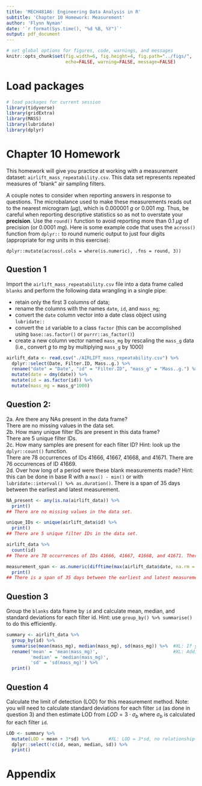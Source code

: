```yaml
---
title: 'MECH481A6: Engineering Data Analysis in R'
subtitle: 'Chapter 10 Homework: Measurement' 
author: 'Flynn Nyman'
date: '`r format(Sys.time(), "%d %B, %Y")`'
output: pdf_document
---
```


```r
# set global options for figures, code, warnings, and messages
knitr::opts_chunk$set(fig.width=6, fig.height=4, fig.path="../figs/",
                      echo=FALSE, warning=FALSE, message=FALSE)
```

# Load packages

```r
# load packages for current session
library(tidyverse) 
library(gridExtra) 
library(MASS)
library(lubridate)
library(dplyr)
```

# Chapter 10 Homework

This homework will give you practice at working with a measurement dataset: `airlift_mass_repeatability.csv`. This data set represents repeated measures of "blank" air sampling filters. 

A couple notes to consider when reporting answers in response to questions. The microbalance used to make these measurements reads out to the nearest microgram ($\mu g$), which is 0.000001 $g$ or 0.001 $mg$. Thus, be careful when reporting descriptive statistics so as not to overstate your **precision**. Use the `round()` function to avoid reporting more than 0.1 $\mu g$ of precision (or 0.0001 $mg$). Here is some example code that uses the `across()` function from `dplyr::` to round numeric output to just four digits (appropriate for $mg$ units in this exercise):

`dplyr::mutate(across(.cols = where(is.numeric), .fns = round, 3))`

\newpage

## Question 1
Import the `airlift_mass_repeatability.csv` file into a data frame called `blanks` and perform the following data wrangling in a single pipe:  

- retain only the first 3 columns of data;
- rename the columns with the names `date`, `id`, and `mass_mg`;
- convert the `date` column vector into a date class object using `lubridate::`
- convert the `id` variable to a class `factor` (this can be accomplished using `base::as.factor()` or `purrr::as_factor()`)
- create a new column vector named `mass_mg` by rescaling the `mass_g` data (i.e., convert $g$ to $mg$ by multiplying `mass_g` by 1000)

```r
airlift_data <- read.csv("./AIRLIFT_mass_repeatability.csv") %>%
  dplyr::select(Date, Filter.ID, Mass..g.) %>%
  rename("date" = "Date", "id" = "Filter.ID", "mass_g" = "Mass..g.") %>%
  mutate(date = dmy(date)) %>%
  mutate(id = as.factor(id)) %>%
  mutate(mass_mg = mass_g*1000)
```

## Question 2:  

  2a. Are there any NAs present in the data frame?  
There are no missing values in the data set.  
  2b. How many unique filter IDs are present in this data frame?  
There are 5 unique filter IDs.  
  2c. How many samples are present for each filter ID? Hint: look up the `dplyr::count()` function.  
There are 78 occurrences of IDs 41666, 41667, 41668, and 41671. There are 76 occurrences of ID 41669.  
  2d. Over how long of a period were these blank measurements made? Hint: this can be done in base R with a `max() - min()` or with `lubridate::interval() %>% as.duration()`.
There is a span of 35 days between the earliest and latest measurement.  
```r
NA_present <- any(is.na(airlift_data)) %>%
  print()
## There are no missing values in the data set.

unique_IDs <- unique(airlift_data$id) %>%
  print()
## There are 5 unique filter IDs in the data set.

airlift_data %>%
  count(id)
## There are 78 occurrences of IDs 41666, 41667, 41668, and 41671. There are 76 occurrences of ID 41669.

measurement_span <- as.numeric(difftime(max(airlift_data$date, na.rm = TRUE), min(airlift_data$date, na.rm = TRUE), units = "days")) %>%
  print()
## There is a span of 35 days between the earliest and latest measurement.
```

## Question 3

Group the `blanks` data frame by `id` and calculate mean, median, and standard deviations for each filter id.  Hint: use `group_by() %>% summarise()` to do this efficiently.

```r
summary <- airlift_data %>%
  group_by(id) %>%
  summarise(mean(mass_mg), median(mass_mg), sd(mass_mg)) %>%  #XL: If you can name mean(mass_mg), etc. in summarise, then you don't need to rename them. For example, summarise(mean_mg = mean(mass_mg), median_me = median(mass_mg), sd_mg = sd(mass_mg))
  rename('mean' = 'mean(mass_mg)',                            #XL: Additionally, please pay attention to the  **precision**. Use the `round()` function to avoid reporting more than 0.1 $\mu g$ of precision (or 0.0001 $mg$). For example, round(mean(mass_mg), digits = 3). Same for Question 3. 
         'median' = 'median(mass_mg)',
         'sd' = 'sd(mass_mg)') %>%
  print()
```

## Question 4

Calculate the limit of detection (LOD) for this measurement method. Note: you will need to calculate standard deviations for each filter `id` (as done in question 3) and then estimate LOD from $LOD = 3\cdot \sigma_b$ where $\sigma_b$ is calculated for each filter `id`.

```r
LOD <- summary %>%
  mutate(LOD = mean + 3*sd) %>%       #XL: LOD = 3*sd, no relationship with mean value.
  dplyr::select(!c(id, mean, median, sd)) %>%   
  print()
```

\newpage

# Appendix

```r
```
